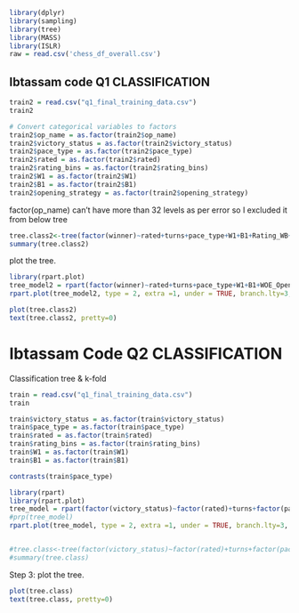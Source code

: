 ```r
library(dplyr)
library(sampling)
library(tree)
library(MASS)
library(ISLR)
raw = read.csv('chess_df_overall.csv')
```


## Ibtassam code Q1 CLASSIFICATION

```r
train2 = read.csv("q1_final_training_data.csv")
train2
```


```r
# Convert categorical variables to factors
train2$op_name = as.factor(train2$op_name)
train2$victory_status = as.factor(train2$victory_status)
train2$pace_type = as.factor(train2$pace_type)
train2$rated = as.factor(train2$rated)
train2$rating_bins = as.factor(train2$rating_bins)
train2$W1 = as.factor(train2$W1)
train2$B1 = as.factor(train2$B1)
train2$opening_strategy = as.factor(train2$opening_strategy)
```



factor(op_name) can't have more than 32 levels as per error so I excluded it from below tree
```r
tree.class2<-tree(factor(winner)~rated+turns+pace_type+W1+B1+Rating_WB+WOE_Opening_Name, train2)
summary(tree.class2)
```

plot the tree.


```r
library(rpart.plot)
tree_model2 = rpart(factor(winner)~rated+turns+pace_type+W1+B1+WOE_Opening_Name+opening_strategy+rating_bins, data = train2, method="class")
rpart.plot(tree_model2, type = 2, extra =1, under = TRUE, branch.lty=3, digits = 4)
```


```r
plot(tree.class2)
text(tree.class2, pretty=0)
```






# Ibtassam Code Q2 CLASSIFICATION


Classification tree & k-fold

```r
train = read.csv("q1_final_training_data.csv")
train
```


```r
train$victory_status = as.factor(train$victory_status)
train$pace_type = as.factor(train$pace_type)
train$rated = as.factor(train$rated)
train$rating_bins = as.factor(train$rating_bins)
train$W1 = as.factor(train$W1)
train$B1 = as.factor(train$B1)
```


```r
contrasts(train$pace_type)
```


```r
library(rpart)
library(rpart.plot)
tree_model = rpart(factor(victory_status)~factor(rated)+turns+factor(pace_type)+Rating_WB+factor(rating_bins)+factor(W1)+factor(B1)+factor(opening_strategy), data = train, method="class")
#prp(tree_model)
rpart.plot(tree_model, type = 2, extra =1, under = TRUE, branch.lty=3, digits = 4) #extra = 1 gives n, 100 gives %age, extra = 100 gives %age of n


#tree.class<-tree(factor(victory_status)~factor(rated)+turns+factor(pace_type)+Rating_WB+factor(rating_bins)+factor(W1)+factor(B1), train)
#summary(tree.class)
```

Step 3: plot the tree.
```r
plot(tree.class)
text(tree.class, pretty=0)
```

<!-- Apply the fitted tree to the test set -->
<!-- ```{r} -->
<!-- tree.pred<-predict(tree.class,test,type = "class") -->
<!-- table(tree.pred,test$HD) -->
<!-- ``` -->

<!-- prune the tree using cross-validation (We use -->
<!-- the argument ${\color{red}{FUN=prune.misclass}}$ in order to indicate that we want the -->
<!-- classification error rate to guide the cross-validation and pruning process) -->
<!-- ```{r} -->
<!-- set.seed(3) -->
<!-- cv.class<-cv.tree(tree.class, FUN = prune.misclass, K=10)  -->
<!-- plot(cv.class$size, cv.class$dev,type="b") -->
<!-- ``` -->

<!-- find the "best" tree using the cross-validation result -->
<!-- ```{r} -->
<!-- prune.class=prune.tree(tree.class,best=6) -->
<!-- plot(prune.class) -->
<!-- text(prune.class,pretty=0) -->
<!-- ``` -->

<!-- apply the pruned tree to do prediction -->
<!-- ```{r} -->
<!-- prune.pred=predict(prune.class,test,type="class") -->
<!-- table(prune.pred,test$HD) -->
<!-- ``` -->


























